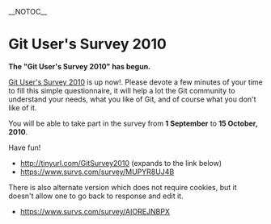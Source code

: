 __NOTOC__
= Git User's Survey 2010 =

<b><font size="large">The "Git User's Survey 2010" has begun.</font></b>

[https://www.survs.com/survey/MUPYR8UJ4B Git User's Survey 2010] is up now!. Please devote a few minutes of your time to fill this simple questionnaire, it will help a lot the Git community to understand your needs, what you like of Git, and of course what you don't like of it.

You will be able to take part in the survey from '''1 September''' to '''15 October, 2010'''.

Have fun!

* http://tinyurl.com/GitSurvey2010 (expands to the link below)
* https://www.survs.com/survey/MUPYR8UJ4B

There is also alternate version which does not require cookies,
but it doesn't allow one to go back to response and edit it.  

* https://www.survs.com/survey/AIOREJNBPX
